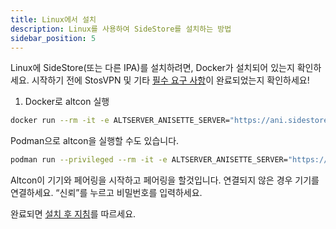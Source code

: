 ```yaml
---
title: Linux에서 설치
description: Linux를 사용하여 SideStore를 설치하는 방법
sidebar_position: 5
---
```


Linux에 SideStore(또는 다른 IPA)를 설치하려면, Docker가 설치되어 있는지 확인하세요. 시작하기 전에 StosVPN 및 기타 [필수 요구 사항](prerequisites)이 완료되었는지 확인하세요!

1. Docker로 altcon 실행
```bash
docker run --rm -it -e ALTSERVER_ANISETTE_SERVER="https://ani.sidestore.io/" -v ${PWD}/:/mnt/ -v /var/run:/var/run ghcr.io/sidestore/altcon
```

Podman으로 altcon을 실행할 수도 있습니다.
```bash
podman run --privileged --rm -it -e ALTSERVER_ANISETTE_SERVER="https://ani.sidestore.io/" -v ${PWD}/:/mnt/ -v /var/run:/var/run ghcr.io/sidestore/altcon
```

Altcon이 기기와 페어링을 시작하고 페어링을 할것입니다. 연결되지 않은 경우 기기를 연결하세요. “신뢰”를 누르고 비밀번호를 입력하세요.

완료되면 [설치 후 지침](post-install)를 따르세요.